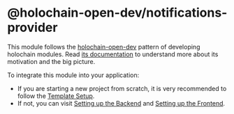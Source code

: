 
<Meta title="Introduction" />

# @holochain-open-dev/notifications-provider

This module follows the [holochain-open-dev](https://github.com/holochain-open-dev/) pattern of developing holochain modules. Read [its documentation](https://holochain-open-dev.github.io) to understand more about its motivation and the big picture.

To integrate this module into your application:

- If you are starting a new project from scratch, it is very recommended to follow the [Template Setup](?path=/docs/template-setup--docs).
- If not, you can visit [Setting up the Backend](?path=/docs/backend-setting-up-the-zomes--docs) and [Setting up the Frontend](?path=/docs/frontend-setting-up-the-frontend--docs).
